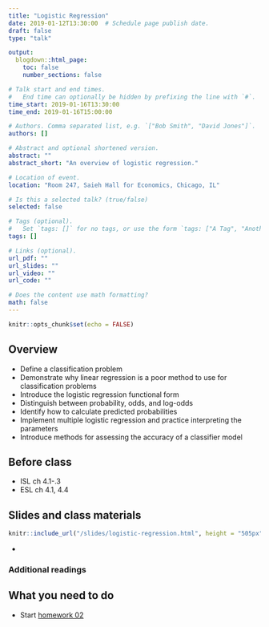 ```yaml
---
title: "Logistic Regression"
date: 2019-01-12T13:30:00  # Schedule page publish date.
draft: false
type: "talk"

output:
  blogdown::html_page:
    toc: false
    number_sections: false

# Talk start and end times.
#   End time can optionally be hidden by prefixing the line with `#`.
time_start: 2019-01-16T13:30:00
time_end: 2019-01-16T15:00:00

# Authors. Comma separated list, e.g. `["Bob Smith", "David Jones"]`.
authors: []

# Abstract and optional shortened version.
abstract: ""
abstract_short: "An overview of logistic regression."

# Location of event.
location: "Room 247, Saieh Hall for Economics, Chicago, IL"

# Is this a selected talk? (true/false)
selected: false

# Tags (optional).
#   Set `tags: []` for no tags, or use the form `tags: ["A Tag", "Another Tag"]` for one or more tags.
tags: []

# Links (optional).
url_pdf: ""
url_slides: ""
url_video: ""
url_code: ""

# Does the content use math formatting?
math: false
---
```


```r
knitr::opts_chunk$set(echo = FALSE)
```

## Overview

* Define a classification problem
* Demonstrate why linear regression is a poor method to use for classification problems
* Introduce the logistic regression functional form
* Distinguish between probability, odds, and log-odds
* Identify how to calculate predicted probabilities
* Implement multiple logistic regression and practice interpreting the parameters
* Introduce methods for assessing the accuracy of a classifier model

## Before class

* ISL ch 4.1-.3
* ESL ch 4.1, 4.4

## Slides and class materials

```r
knitr::include_url("/slides/logistic-regression.html", height = "505px")
```

* 

### Additional readings


## What you need to do

* Start [homework 02](/homework/core-regression/)
